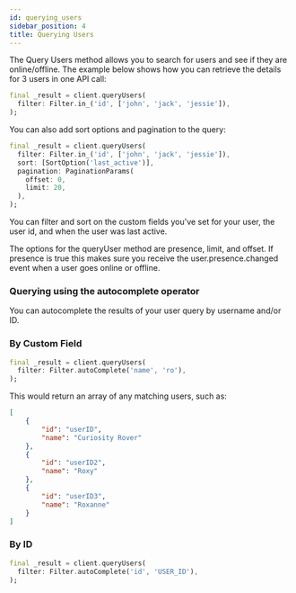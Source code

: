 ```yaml
---
id: querying_users
sidebar_position: 4
title: Querying Users
---
```


The Query Users method allows you to search for users and see if they are online/offline.
The example below shows how you can retrieve the details for 3 users in one API call:

```dart
final _result = client.queryUsers(
  filter: Filter.in_('id', ['john', 'jack', 'jessie']),
);
```

You can also add sort options and pagination to the query:

```dart
final _result = client.queryUsers(
  filter: Filter.in_('id', ['john', 'jack', 'jessie']),
  sort: [SortOption('last_active')],
  pagination: PaginationParams(
    offset: 0,
    limit: 20,
  ),
);
```

You can filter and sort on the custom fields you've set for your user, the user id, and when the user was last active.

The options for the queryUser method are presence, limit, and offset.
If presence is true this makes sure you receive the user.presence.changed event when a user goes online or offline.

### Querying using the autocomplete operator

You can autocomplete the results of your user query by username and/or ID.

### By Custom Field

```dart
final _result = client.queryUsers(
  filter: Filter.autoComplete('name', 'ro'),
);
```
This would return an array of any matching users, such as:

```json
[
    {
        "id": "userID",
        "name": "Curiosity Rover"
    },
    {
        "id": "userID2",
        "name": "Roxy"
    },
    {
        "id": "userID3",
        "name": "Roxanne"
    }
]
```

### By ID

```dart
final _result = client.queryUsers(
  filter: Filter.autoComplete('id', 'USER_ID'),
);
```